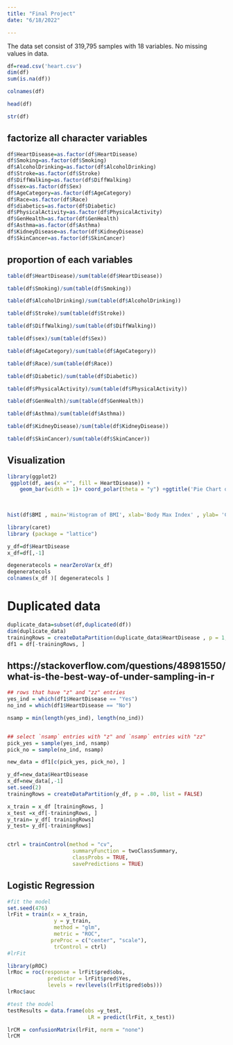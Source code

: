 ```yaml
---
title: "Final Project"
date: "6/18/2022"

---
```

The data set consist of  319,795 samples with 18 variables. No missing values in data.
```r
df=read.csv('heart.csv')
dim(df)
sum(is.na(df))
```

```r
colnames(df)
```

```r
head(df)
```
```r
str(df)
```


## factorize all character variables
```r
df$HeartDisease=as.factor(df$HeartDisease)
df$Smoking=as.factor(df$Smoking)
df$AlcoholDrinking=as.factor(df$AlcoholDrinking)
df$Stroke=as.factor(df$Stroke)
df$DiffWalking=as.factor(df$DiffWalking)
df$sex=as.factor(df$Sex)
df$AgeCategory=as.factor(df$AgeCategory)
df$Race=as.factor(df$Race)
df$diabetics=as.factor(df$Diabetic)
df$PhysicalActivity=as.factor(df$PhysicalActivity)
df$GenHealth=as.factor(df$GenHealth)
df$Asthma=as.factor(df$Asthma)
df$KidneyDisease=as.factor(df$KidneyDisease)
df$SkinCancer=as.factor(df$SkinCancer)

```

## proportion of each variables
```r
table(df$HeartDisease)/sum(table(df$HeartDisease))
```

```r
table(df$Smoking)/sum(table(df$Smoking))
```

```r
table(df$AlcoholDrinking)/sum(table(df$AlcoholDrinking))
```

```r
table(df$Stroke)/sum(table(df$Stroke))
```

```r
table(df$DiffWalking)/sum(table(df$DiffWalking))
```

```r
table(df$sex)/sum(table(df$Sex))
```

```r
table(df$AgeCategory)/sum(table(df$AgeCategory))
```

```r
table(df$Race)/sum(table(df$Race))
```

```r
table(df$Diabetic)/sum(table(df$Diabetic))
```

```r
table(df$PhysicalActivity)/sum(table(df$PhysicalActivity))
```

```r
table(df$GenHealth)/sum(table(df$GenHealth))
```

```r
table(df$Asthma)/sum(table(df$Asthma))
```

```r
table(df$KidneyDisease)/sum(table(df$KidneyDisease))
```

```r
table(df$SkinCancer)/sum(table(df$SkinCancer))

```

## Visualization

```r
library(ggplot2)
 ggplot(df, aes(x ="", fill = HeartDisease)) +
    geom_bar(width = 1)+ coord_polar(theta = "y") +ggtitle('Pie Chart of Having Heart Disease')
    
 


```

```r
hist(df$BMI , main='Histogram of BMI', xlab='Body Max Index' , ylab= 'Cout' , col='blue', border='red')

```

```r
library(caret)
library (package = "lattice")

y_df=df$HeartDisease
x_df=df[,-1]

degeneratecols = nearZeroVar(x_df)
degeneratecols
colnames(x_df )[ degeneratecols ]
```
# Duplicated data

```r
duplicate_data=subset(df,duplicated(df))
dim(duplicate_data)
trainingRows = createDataPartition(duplicate_data$HeartDisease , p = 1, list = FALSE) 
df1 = df[-trainingRows, ]
```



## https://stackoverflow.com/questions/48981550/what-is-the-best-way-of-under-sampling-in-r
```r
## rows that have "z" and "zz" entries
yes_ind = which(df1$HeartDisease == "Yes")
no_ind = which(df1$HeartDisease == "No")

nsamp = min(length(yes_ind), length(no_ind))


## select `nsamp` entries with "z" and `nsamp` entries with "zz"
pick_yes = sample(yes_ind, nsamp)
pick_no = sample(no_ind, nsamp)

new_data = df1[c(pick_yes, pick_no), ]


```


```r

y_df=new_data$HeartDisease
x_df=new_data[,-1]
set.seed(2)
trainingRows = createDataPartition(y_df, p = .80, list = FALSE) 

x_train = x_df [trainingRows, ]
x_test =x_df[-trainingRows, ]
y_train= y_df[ trainingRows]
y_test= y_df[-trainingRows]


ctrl = trainControl(method = "cv",
                     summaryFunction = twoClassSummary,
                     classProbs = TRUE,
                     savePredictions = TRUE)
```


## Logistic Regression 

```r

#fit the model
set.seed(476)
lrFit = train(x = x_train, 
               y = y_train,
               method = "glm",
               metric = "ROC",
              preProc = c("center", "scale"),
               trControl = ctrl)
#lrFit

library(pROC)
lrRoc = roc(response = lrFit$pred$obs,
             predictor = lrFit$pred$Yes,
             levels = rev(levels(lrFit$pred$obs)))
lrRoc$auc

#test the model
testResults = data.frame(obs =y_test,
                          LR = predict(lrFit, x_test))

lrCM = confusionMatrix(lrFit, norm = "none")
lrCM
```
